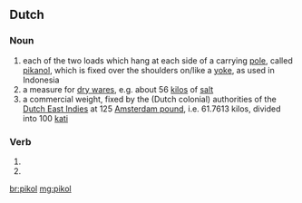 ==Dutch==

===Noun===
{{nl-noun|g}}

# each of the two loads which hang at each side of a carrying [[pole]], called [[pikanol]], which is fixed over the shoulders on/like a [[yoke]], as used in Indonesia
# a measure for [[dry ware]]s, e.g. about 56 [[kilo]]s of [[salt]]
# a commercial weight, fixed by the (Dutch colonial) authorities of the [[Dutch East Indies]] at 125 [[Amsterdam pound]], i.e. 61.7613 kilos, divided into 100 [[kati]]

===Verb===
{{head|nl}}

# {{nl-verb-form|p=1|n=sg|t=pres|m=ind|pikollen}}
# {{nl-verb-form|m=imp|pikollen}}

[[br:pikol]]
[[mg:pikol]]